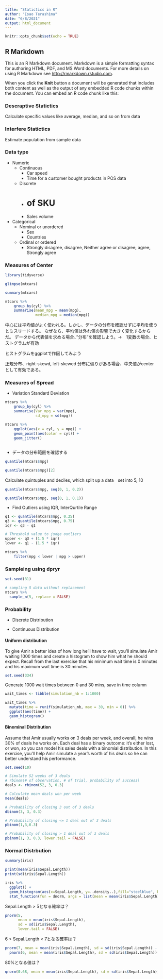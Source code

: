 ---
title: "Statictics in R"
author: "Isao Terashima"
date: "6/8/2021"
output: html_document
---

```{r setup, include=FALSE}
knitr::opts_chunk$set(echo = TRUE)
```

## R Markdown

This is an R Markdown document. Markdown is a simple formatting syntax for authoring HTML, PDF, and MS Word documents. For more details on using R Markdown see <http://rmarkdown.rstudio.com>.

When you click the **Knit** button a document will be generated that includes both content as well as the output of any embedded R code chunks within the document. You can embed an R code chunk like this:

### Descraptive Statictics
Calculate specific values like average, median, and so on from data


### Interfere Statictics
Estimate population from sample data

### Data type
* Numeric
  + Continuous 
    - Car speed
    - Time for a customer bought products in POS data  
    
  + Discrete
    - # of SKU
    - Sales volume

* Categorical
  + Nominal or unordered
    - Sex
    - Countries

  + Ordinal or ordered
    - Strongly disagree, disagree, Neither agree or disagree, agree, Strongly agree
    
### Measures of Center

```{r}
library(tidyverse)
```


```{r}
glimpse(mtcars)
```


```{r test-data}
summary(mtcars)
```

```{r}
mtcars %>% 
    group_by(cyl) %>% 
    summarise(mean_mpg = mean(mpg),
              median_mpg = median(mpg))
```

中心には平均値がよく使われる。しかし、データの分布を確認せずに平均を使うとミスリードする。
なぜなら、平均値は外れ値の影響で大きく変化するからだ。
データから代表値を求める場合、”分布”を確認しよう。→　1変数の場合、ヒストグラムが有効

ヒストグラムをggplotで作図してみよう

正規分布、right-skewd, left-skewed
分布に偏りがある場合、中央値がcenterとして有効である。


### Measures of Spread

* Variation Standard Deviation
```{r var_and_sd}
mtcars %>% 
    group_by(cyl) %>% 
    summarise(Var_mpg = var(mpg),
              sd_mpg = sd(mpg))
```


```{r}
mtcars %>% 
    ggplot(aes(x = cyl, y = mpg)) +
    geom_point(aes(color = cyl)) + 
    geom_jitter()
    
```

* データの分布範囲を確認する

```{r quantile}
quantile(mtcars$mpg)
```
```{r}
quantile(mtcars$mpg)[2]
```



Calculate quintuples and deciles, which split up a data　set into 5, 10
```{r quintiles}
quantile(mtcars$mpg, seq(0, 1, 0.2))
```

```{r}
quantile(mtcars$mpg, seq(0, 1, 0.1))
```

* Find Outliers using IQR, InterQurtile Range

```{r iqr}
q1 <- quantile(mtcars$mpg, 0.25)
q3 <- quantile(mtcars$mpg, 0.75)
iqr <- q3 - q1
```

```{r}
# Threshold value to judge outliers
upper <- q3 + (1.5 * iqr)
lower <- q1 - (1.5 * iqr)
```

```{r}
mtcars %>% 
    filter(mpg < lower | mpg > upper)
```

### Sampleing using dpryr

```{r}
set.seed(31)

# sampling 5 data without replacement
mtcars %>% 
  sample_n(5, replace = FALSE)
```

### Probability

* Discrete Distribution

* Continuous Distribution

#### Uniform distribution
 To give Amir a better idea of how long he'll have to wait, you'll simulate Amir waiting 1000 times 
 and create a histogram to show him what he should expect. 
 Recall from the last exercise that his minimum wait time is 0 minutes and his maximum wait time is 30 minutes.
 
```{r}
set.seed(334)

```
 
 
Generate 1000 wait times between 0 and 30 mins, save in time column
```{r}
wait_times <- tibble(simulation_nb = 1:1000)

wait_times %>% 
  mutate(time = runif(simulation_nb, max = 30, min = 0)) %>% 
  ggplot(aes(time)) +
  geom_histogram()


```

#### Binominal Distribution
Assume that Amir usually works on 3 deals per week, and overall, he wins 30% of deals he works on. 
Each deal has a binary outcome: it's either lost, or won, so you can model his sales deals with a binomial distribution. In this exercise, you'll help Amir simulate a year's worth of his deals so he can better understand his performance.

```{r}
set.seed(10)

# Simulate 52 weeks of 3 deals
# rbinom(# of observation, # of trial, probability of success)
deals <- rbinom(52, 3, 0.3)

# Calculate mean deals won per week
mean(deals)
```

```{r}
# Probability of closing 3 out of 3 deals
dbinom(3, 3, 0.3)
```

```{r}
# Probability of closing <= 1 deal out of 3 deals
pbinom(1,3,0.3)
```

```{r}
# Probability of closing > 1 deal out of 3 deals
pbinom(1, 3, 0.3, lower.tail = FALSE)
```
### Normal Distrbution
```{r}
summary(iris)
```

```{r}
print(mean(iris$Sepal.Length))
print(sd(iris$Sepal.Length))
```



```{r}
iris %>% 
  ggplot() +
  geom_histogram(aes(x=Sepal.Length, y=..density..),fill="steelblue", bins = 10) +
  stat_function(fun = dnorm, args = list(mean = mean(iris$Sepal.Length), sd = sd(iris$Sepal.Length)))
```

Sepal.Length > 5となる確率は？
```{r}
pnorm(5, 
      mean = mean(iris$Sepal.Length), 
      sd = sd(iris$Sepal.Length),
      lower.tail = FALSE)
```
6 < Sepal.Length < 7となる確率は？

```{r}
pnorm(7, mean = mean(iris$Sepal.Length), sd = sd(iris$Sepal.Length)) - 
  pnorm(6, mean = mean(iris$Sepal.Length), sd = sd(iris$Sepal.Length))
```
80%となる値は？
```{r}
qnorm(0.68, mean = mean(iris$Sepal.Length), sd = sd(iris$Sepal.Length))
```

